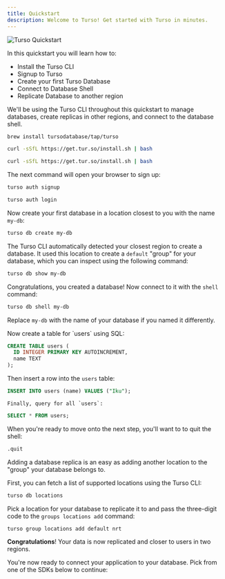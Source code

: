 ```yaml
---
title: Quickstart
description: Welcome to Turso! Get started with Turso in minutes.
---
```


![Turso Quickstart](/images/turso-banner.png)

In this quickstart you will learn how to:

- Install the Turso CLI
- Signup to Turso
- Create your first Turso Database
- Connect to Database Shell
- Replicate Database to another region

<Steps>

<Step title="Install the Turso CLI">

We'll be using the Turso CLI throughout this quickstart to manage databases, create replicas in other regions, and connect to the database shell.

<CodeGroup>

```bash macOS
brew install tursodatabase/tap/turso
```

```bash Linux
curl -sSfL https://get.tur.so/install.sh | bash
```

```bash Windows
curl -sSfL https://get.tur.so/install.sh | bash
```

</CodeGroup>

</Step>

<Step title="Signup to Turso">

The next command will open your browser to sign up:

<CodeGroup>

```bash Signup
turso auth signup
```

```bash Login
turso auth login
```

</CodeGroup>

</Step>

<Step title="Create a Database">

Now create your first database in a location closest to you with the name `my-db`:

```bash
turso db create my-db
```

The Turso CLI automatically detected your closest region to create a database. It used this location to create a `default` "group" for your database, which you can inspect using the following command:

```bash
turso db show my-db
```

</Step>

<Step title="Connect to Database Shell">

Congratulations, you created a database! Now connect to it with the `shell` command:

```bash
turso db shell my-db
```

<Info>

Replace `my-db` with the name of your database if you named it differently.

</Info>

<AccordionGroup>
  <Accordion title="Create table">
    Now create a table for `users` using SQL:

```sql
CREATE TABLE users (
  ID INTEGER PRIMARY KEY AUTOINCREMENT,
  name TEXT
);
```

  </Accordion>

  <Accordion title="Insert into new table">

Then insert a row into the `users` table:

```sql
INSERT INTO users (name) VALUES ("Iku");
```

  </Accordion>

  <Accordion title="Select all rows from table">
    
    Finally, query for all `users`:

```sql
SELECT * FROM users;
```

  </Accordion>
</AccordionGroup>

When you're ready to move onto the next step, you'll want to to quit the shell:

```sql
.quit
```

</Step>

<Step title="Replicate Database to another region">

Adding a database replica is an easy as adding another location to the "group" your database belongs to.

First, you can fetch a list of supported locations using the Turso CLI:

```bash
turso db locations
```

Pick a location for your database to replicate it to and pass the three-digit code to the `groups locations add` command:

```bash
turso group locations add default nrt
```

**Congratulations**! Your data is now replicated and closer to users in two regions.

</Step>

<Step title="Connect your application to your database">

You're now ready to connect your application to your database. Pick from one of the SDKs below to continue:

<Snippet file="all-sdks.mdx" />

</Step>

</Steps>
